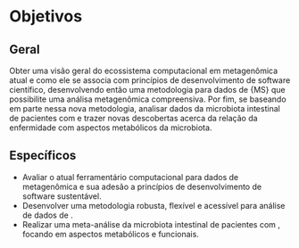 <!--
This is for including Chapter 1.  Notice that it's also good practice to name your chunk.  This will help you debug potential issues as you knit.  The chunk above is called intro and the one below is called chapter1.  Feel free to change the name of the Rmd file as you wish, but don't forget to change it here from chap1.Rmd.
-->

<!--
The {#rmd-basics} text after the chapter declaration will allow us to link throughout the document back to the beginning of Chapter 1.  These labels will automatically be generated (if not specified) by changing the spaces to hyphens and capital letters to lowercase.  Look for the reference to this label at the beginning of Chapter 2.
-->

# Objetivos {#obj}

## Geral

Obter uma visão geral do ecossistema computacional em metagenômica atual e como ele se associa
com princípios de desenvolvimento de software científico, desenvolvendo então uma metodologia
para dados de \{MS} que possibilite uma análisa metagenômica compreensiva. 
Por fim, se baseando em parte nessa nova metodologia, analisar dados da microbiota intestinal de pacientes com \gls{TDM} e trazer novas descobertas acerca da relação da enfermidade com aspectos metabólicos da microbiota.

## Específicos

- Avaliar o atual ferramentário computacional para dados de metagenômica e sua adesão a princípios de desenvolvimento de software sustentável.
- Desenvolver uma metodologia robusta, flexível e acessível para análise de dados de \gls{MS}.
- Realizar uma meta-análise da microbiota intestinal de pacientes com \gls{TDM}, focando em aspectos metabólicos e funcionais.
